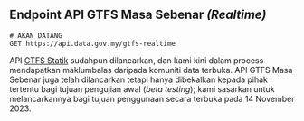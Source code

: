 
## Endpoint API GTFS Masa Sebenar _(Realtime)_

<Head>
  <title>GTFS Realtime - Open API Docs</title>
</Head>

```http
# AKAN DATANG
GET https://api.data.gov.my/gtfs-realtime
```

API [GTFS Statik](/ms/realtime-api/gtfs-static) sudahpun dilancarkan,
dan kami kini dalam process mendapatkan maklumbalas daripada komuniti data terbuka.
API GTFS Masa Sebenar juga telah dilancarkan tetapi hanya dibekalkan kepada pihak tertentu bagi tujuan pengujian awal (_beta testing_);
kami sasarkan untuk melancarkannya bagi tujuan penggunaan secara terbuka pada 14 November 2023.
